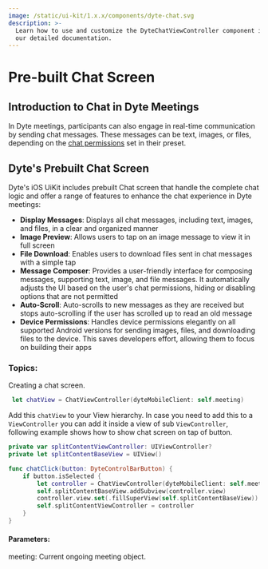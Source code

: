 ```yaml
---
image: /static/ui-kit/1.x.x/components/dyte-chat.svg
description: >-
  Learn how to use and customize the DyteChatViewController component in Dyte's iOS UiKit with
  our detailed documentation.
---
```


# Pre-built Chat Screen

## Introduction to Chat in Dyte Meetings

In Dyte meetings, participants can also engage in real-time communication by sending chat messages.
These messages can be text, images, or files, depending on the [chat permissions](/guides/livestream/advanced/configuring-permissions#chat)
set in their preset.

## Dyte's Prebuilt Chat Screen

Dyte's iOS UiKit includes prebuilt Chat screen that handle the complete chat logic and offer
a range of features to enhance the chat experience in Dyte meetings:

- **Display Messages**: Displays all chat messages, including text, images, and files, in a clear and organized manner
- **Image Preview**: Allows users to tap on an image message to view it in full screen
- **File Download**: Enables users to download files sent in chat messages with a simple tap
- **Message Composer**: Provides a user-friendly interface for composing messages, supporting text,
  image, and file messages. It automatically adjusts the UI based on the user's chat permissions,
  hiding or disabling options that are not permitted
- **Auto-Scroll**: Auto-scrolls to new messages as they are received but stops auto-scrolling if the user
  has scrolled up to read an old message
- **Device Permissions**: Handles device permissions elegantly on all supported Android versions for sending images, files,
  and downloading files to the device. This saves developers effort, allowing them to focus on building their apps

### Topics:

Creating a chat screen.

```swift
 let chatView = ChatViewController(dyteMobileClient: self.meeting)
```

Add this `chatView` to your View hierarchy. In case you need to add this to a `ViewController` you can
add it inside a view of sub `ViewController`, following example shows how to show chat screen on tap of button.

```swift
private var splitContentViewController: UIViewController?
private let splitContentBaseView = UIView()

func chatClick(button: DyteControlBarButton) {
    if button.isSelected {
        let controller = ChatViewController(dyteMobileClient: self.meeting)
        self.splitContentBaseView.addSubview(controller.view)
        controller.view.set(.fillSuperView(self.splitContentBaseView))
        self.splitContentViewController = controller
    }
}
```

#### Parameters:

meeting: Current ongoing meeting object.

<head>
  <title>iOS DyteChatViewController</title>
</head>

